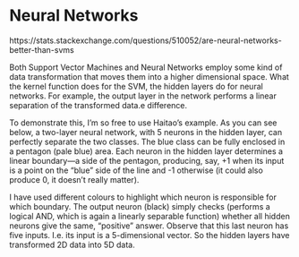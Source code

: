 # Neural Networks

https://stats.stackexchange.com/questions/510052/are-neural-networks-better-than-svms

Both Support Vector Machines and Neural Networks employ some kind of data transformation that moves them into a higher dimensional space. What the kernel function does for the SVM, the hidden layers do for neural networks. For example, the output layer in the network performs a linear separation of the transformed data.e difference.

To demonstrate this, I'm so free to use Haitao's example. As you can see below, a two-layer neural network, with 5 neurons in the hidden layer, can perfectly separate the two classes. The blue class can be fully enclosed in a pentagon (pale blue) area. Each neuron in the hidden layer determines a linear boundary---a side of the pentagon, producing, say, +1 when its input is a point on the "blue" side of the line and -1 otherwise (it could also produce 0, it doesn't really matter).

I have used different colours to highlight which neuron is responsible for which boundary. The output neuron (black) simply checks (performs a logical AND, which is again a linearly separable function) whether all hidden neurons give the same, "positive" answer. Observe that this last neuron has five inputs. I.e. its input is a 5-dimensional vector. So the hidden layers have transformed 2D data into 5D data.